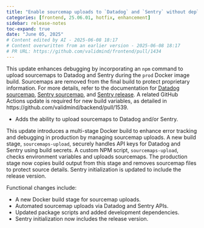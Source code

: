 ```yaml
---
title: "Enable sourcemap uploads to `Datadog` and `Sentry` without deploying (#1434)"
categories: [frontend, 25.06.01, hotfix, enhancement]
sidebar: release-notes
toc-expand: true
date: "June 05, 2025"
# Content edited by AI - 2025-06-08 18:17
# Content overwritten from an earlier version - 2025-06-08 18:17
# PR URL: https://github.com/validmind/frontend/pull/1434
---
```


This update enhances debugging by incorporating an `npm` command to upload sourcemaps to Datadog and Sentry during the `prod` Docker image build. Sourcemaps are removed from the final build to protect proprietary information. For more details, refer to the documentation for [Datadog sourcemap](https://docs.datadoghq.com/real_user_monitoring/guide/upload-javascript-source-maps/), [Sentry sourcemap](https://docs.sentry.io/platforms/javascript/sourcemaps/uploading/cli/), and [Sentry release](https://docs.sentry.io/cli/releases/). A related GitHub Actions update is required for new build variables, as detailed in https://github.com/validmind/backend/pull/1539.

- Adds the ability to upload sourcemaps to Datadog and/or Sentry.

This update introduces a multi-stage Docker build to enhance error tracking and debugging in production by managing sourcemap uploads. A new build stage, `sourcemaps-upload`, securely handles API keys for Datadog and Sentry using build secrets. A custom NPM script, `sourcemaps-upload`, checks environment variables and uploads sourcemaps. The production stage now copies build output from this stage and removes sourcemap files to protect source details. Sentry initialization is updated to include the release version.

Functional changes include:

- A new Docker build stage for sourcemap uploads.
- Automated sourcemap uploads via Datadog and Sentry APIs.
- Updated package scripts and added development dependencies.
- Sentry initialization now includes the release version.

<!--- VALIDATION SUMMARY
Content Type: title
Validation Status: CHECK
Attempts: 7
Last Validation: 2025-06-08 18:16:46
Result: The edited content is a clear and concise improvement over the original. It effectively communicates the action of enabling sourcemap uploads to Datadog and Sentry without the need for deployment. The use of backticks around "Datadog" and "Sentry" is a nice touch for emphasis, assuming this is a tec...
Failure Patterns: {'formatting': 3}
Reedit Available: Yes
Reedit Message: The edited content is a clear and concise improvement over the original. It effectively communicates the action of enabling sourcemap uploads to Datadog and Sentry without the need for deployment. The...
--->
